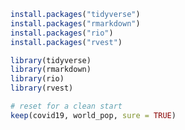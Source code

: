 
```r
install.packages("tidyverse")
install.packages("rmarkdown")
install.packages("rio")
install.packages("rvest")
```

```r
library(tidyverse)
library(rmarkdown)
library(rio)
library(rvest)
```

```r
# reset for a clean start
keep(covid19, world_pop, sure = TRUE)
```

```r




```
